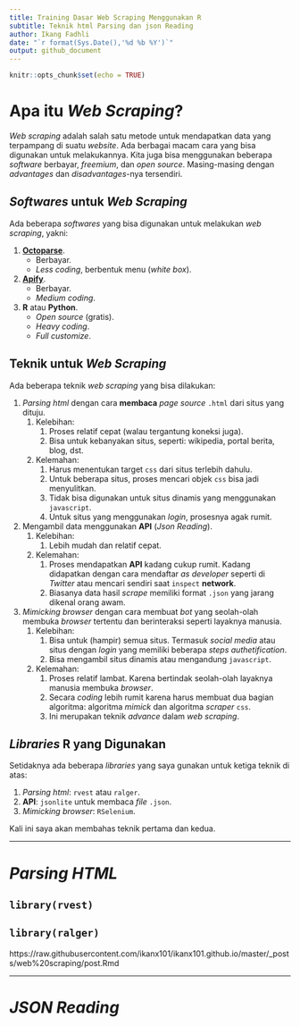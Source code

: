 ```yaml
---
title: Training Dasar Web Scraping Menggunakan R
subtitle: Teknik html Parsing dan json Reading
author: Ikang Fadhli
date: "`r format(Sys.Date(),'%d %b %Y')`"
output: github_document
---
```



```r
knitr::opts_chunk$set(echo = TRUE)
```

# Apa itu _Web Scraping_?

_Web scraping_ adalah salah satu metode untuk mendapatkan data yang terpampang di suatu _website_. Ada berbagai macam cara yang bisa digunakan untuk melakukannya. Kita juga bisa menggunakan beberapa _software_ berbayar, _freemium_, dan _open source_. Masing-masing dengan _advantages_ dan _disadvantages_-nya tersendiri.

## _Softwares_ untuk _Web Scraping_

Ada beberapa _softwares_ yang bisa digunakan untuk melakukan _web scraping_, yakni:

1. [__Octoparse__](https://www.octoparse.com/).
    - Berbayar.
    - _Less coding_, berbentuk menu (_white box_).
1. [__Apify__](https://apify.com/).
    - Berbayar.
    - _Medium coding_.
1. __R__ atau __Python__.
    - _Open source_ (gratis).
    - _Heavy coding_.
    - _Full customize_.

## Teknik untuk _Web Scraping_

Ada beberapa teknik _web scraping_ yang bisa dilakukan:

1. _Parsing html_ dengan cara __membaca__ _page source_ `.html` dari situs yang dituju.
    1. Kelebihan:
        1. Proses relatif cepat (walau tergantung koneksi juga).
        1. Bisa untuk kebanyakan situs, seperti: wikipedia, portal berita, blog, dst.
    1. Kelemahan:
        1. Harus menentukan target `css` dari situs terlebih dahulu.
        1. Untuk beberapa situs, proses mencari objek `css` bisa jadi menyulitkan.
        1. Tidak bisa digunakan untuk situs dinamis yang menggunakan `javascript`.
        1. Untuk situs yang menggunakan _login_, prosesnya agak rumit. 
1. Mengambil data menggunakan __API__ (_Json Reading_).
    1. Kelebihan:
        1. Lebih mudah dan relatif cepat.
    1. Kelemahan:
        1. Proses mendapatkan __API__ kadang cukup rumit. Kadang didapatkan dengan cara mendaftar _as developer_ seperti di _Twitter_ atau mencari sendiri saat `inspect` __network__.
        1. Biasanya data hasil _scrape_ memiliki format `.json` yang jarang dikenal orang awam.
1. _Mimicking browser_ dengan cara membuat _bot_ yang seolah-olah membuka _browser_ tertentu dan berinteraksi seperti layaknya manusia.
    1. Kelebihan:
        1. Bisa untuk (hampir) semua situs. Termasuk _social media_ atau situs dengan _login_ yang memiliki beberapa _steps authetification_.
        1. Bisa mengambil situs dinamis atau mengandung `javascript`.
    1. Kelemahan:
        1. Proses relatif lambat. Karena bertindak seolah-olah layaknya manusia membuka _browser_.
        1. Secara _coding_ lebih rumit karena harus membuat dua bagian algoritma: algoritma _mimick_ dan algoritma _scraper_ `css`.
        1. Ini merupakan teknik _advance_ dalam _web scraping_.
   
## _Libraries_ __R__ yang Digunakan

Setidaknya ada beberapa _libraries_ yang saya gunakan untuk ketiga teknik di atas:

1. _Parsing html_: `rvest` atau `ralger`.
1. __API__: `jsonlite` untuk membaca _file_ `.json`.
1. _Mimicking browser_: `RSelenium`.

Kali ini saya akan membahas teknik pertama dan kedua.

---

# _Parsing HTML_

## `library(rvest)`

## `library(ralger)`

https://raw.githubusercontent.com/ikanx101/ikanx101.github.io/master/_posts/web%20scraping/post.Rmd

---

# _JSON Reading_